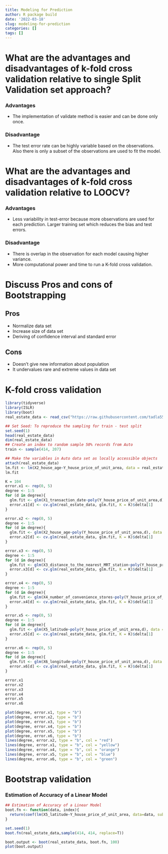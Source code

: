```yaml
---
title: Modeling for Prediction
author: R package build
date: '2022-03-18'
slug: modeling-for-prediction
categories: []
tags: []
---
```

# What are the advantages and disadvantages of k-fold cross validation relative to single Split Validation set approach?

### Advantages 
- The implementation of validate method is easier and can be done only once.

### Disadvantage
- The test error rate can be highly variable based on the observations. Also there is only a subset of the observations are used to fit the model.

# What are the advantages and disadvantages of k-fold cross validation relative to LOOCV?

### Advantages
- Less variability in test-error because more observations are used for each prediction. Larger training set which reduces the bias and test errors.

### Disadvantage
- There is overlap in the observation for each model causing higher variance.
- More computational power and time to run a K-fold cross validation.

# Discuss Pros and cons of Bootstrapping  

## Pros 
- Normalize data set
- Increase size of data set
- Deriving of confidence interval and standard error

## Cons
- Doesn't give new information about population
- It undervalues rare and extreme values in data set

# K-fold cross validation

```r
library(tidyverse)
library(ISLR)
library(boot)
real_estate_data <- read_csv("https://raw.githubusercontent.com/tadla55/website_tadla/master/Real%20estate%20valuation%20data%20set.csv")
```

```r
## Set Seed: To reproduce the sampling for train - test split
set.seed(1)
head(real_estate_data)
dim(real_estate_data)
## Create an index to random sample 50% records from Auto
train <- sample(414, 207)
```

```r
## Make the variables in Auto data set as locally accessible objects
attach(real_estate_data)
lm.fit <- lm(X2_house_age~Y_house_price_of_unit_area, data = real_estate_data, subset = train)
lm.fit
```

```r
K = 104
error.x1 <- rep(0, 5)
degree <- 1:5
for (d in degree){
  glm.fit <- glm(X1_transaction_date~poly(Y_house_price_of_unit_area,d), data = real_estate_data)
  error.x1[d] <- cv.glm(real_estate_data, glm.fit, K = K)$delta[1]
}

error.x2 <- rep(0, 5)
degree <- 1:5
for (d in degree){
  glm.fit <- glm(X2_house_age~poly(Y_house_price_of_unit_area,d), data = real_estate_data)
  error.x2[d] <- cv.glm(real_estate_data, glm.fit, K = K)$delta[1]
}

error.x3 <- rep(0, 5)
degree <- 1:5
for (d in degree){
  glm.fit <- glm(X3_distance_to_the_nearest_MRT_station~poly(Y_house_price_of_unit_area,d), data = real_estate_data)
  error.x3[d] <- cv.glm(real_estate_data, glm.fit, K = K)$delta[1]
}

error.x4 <- rep(0, 5)
degree <- 1:5
for (d in degree){
  glm.fit <- glm(X4_number_of_convenience_stores~poly(Y_house_price_of_unit_area,d), data = real_estate_data)
  error.x4[d] <- cv.glm(real_estate_data, glm.fit, K = K)$delta[1]
}

error.x5 <- rep(0, 5)
degree <- 1:5
for (d in degree){
  glm.fit <- glm(X5_latitude~poly(Y_house_price_of_unit_area,d), data = real_estate_data)
  error.x5[d] <- cv.glm(real_estate_data, glm.fit, K = K)$delta[1]
}

error.x6 <- rep(0, 5)
degree <- 1:5
for (d in degree){
  glm.fit <- glm(X6_longitude~poly(Y_house_price_of_unit_area,d), data = real_estate_data)
  error.x6[d] <- cv.glm(real_estate_data, glm.fit, K = K)$delta[1]
}

error.x1
error.x2
error.x3
error.x4
error.x5
error.x6
```



```r
plot(degree, error.x1, type = "b")
plot(degree, error.x2, type = "b")
plot(degree, error.x3, type = "b")
plot(degree, error.x4, type = "b")
plot(degree, error.x5, type = "b")
plot(degree, error.x6, type = "b")
lines(degree, error.x2, type = "b", col = "red")
lines(degree, error.x1, type = "b", col = "yellow")
lines(degree, error.x4, type = "b", col = "orange")
lines(degree, error.x5, type = "b", col = "blue")
lines(degree, error.x6, type = "b", col = "green")

```

# Bootstrap validation

### Estimation of Accuracy of a Linear Model
```r
## Estimation of Accuracy of a Linear Model
boot.fn <- function(data, index){
  return(coef(lm(X5_latitude~Y_house_price_of_unit_area, data=data, subset=index)))
}
```
```r
set.seed(1)
boot.fn(real_estate_data,sample(414, 414, replace=T))
```
```r
boot.output <- boot(real_estate_data, boot.fn, 100)
plot(boot.output)
```






